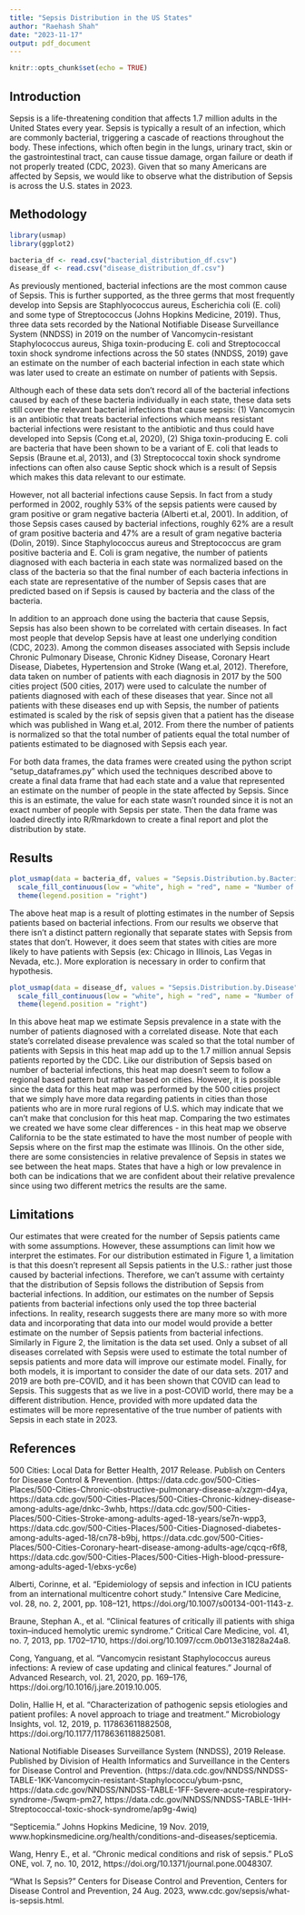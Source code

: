 ```yaml
---
title: "Sepsis Distribution in the US States"
author: "Raehash Shah"
date: "2023-11-17"
output: pdf_document
---
```


```r
knitr::opts_chunk$set(echo = TRUE)
```

## Introduction

Sepsis is a life-threatening condition that affects 1.7 million adults in the United States every year. Sepsis is typically a result of an infection, which are commonly bacterial, triggering a cascade of reactions throughout the body. These infections, which often begin in the lungs, urinary tract, skin or the gastrointestinal tract, can cause tissue damage, organ failure or death if not properly treated (CDC, 2023). Given that so many Americans are affected by Sepsis, we would like to observe what the distribution of Sepsis is across the U.S. states in 2023. 

## Methodology

```r
library(usmap)
library(ggplot2)

bacteria_df <- read.csv("bacterial_distribution_df.csv")
disease_df <- read.csv("disease_distribution_df.csv")
```

As previously mentioned, bacterial infections are the most common cause of Sepsis. This is further supported, as the three germs that most frequently develop into Sepsis are Staphlyococcus aureus, Escherichia coli (E. coli) and some type of Streptococcus (Johns Hopkins Medicine, 2019). Thus, three data sets recorded by the National Notifiable Disease Surveillance System (NNDSS) in 2019 on the number of Vancomycin-resistant Staphylococcus aureus, Shiga toxin-producing E. coli and Streptococcal toxin shock syndrome infections across the 50 states (NNDSS, 2019) gave an estimate on the number of each bacterial infection in each state which was later used to create an estimate on number of patients with Sepsis. 

Although each of these data sets don't record all of the bacterial infections caused by each of these bacteria individually in each state, these data sets still cover the relevant bacterial infections that cause sepsis: (1) Vancomycin is an antibiotic that treats bacterial infections which means resistant bacterial infections were resistant to the antibiotic and thus could have developed into Sepsis (Cong et.al, 2020), (2) Shiga toxin-producing E. coli are bacteria that have been shown to be a variant of E. coli that leads to Sepsis (Braune et.al, 2013), and (3) Streptococcal toxin shock syndrome infections can often also cause Septic shock which is a result of Sepsis which makes this data relevant to our estimate. 

However, not all bacterial infections cause Sepsis. In fact from a study performed in 2002, roughly 53% of the sepsis patients were caused by gram positive or gram negative bacteria (Alberti et.al, 2001). In addition, of those Sepsis cases caused by bacterial infections, roughly 62% are a result of gram positive bacteria and 47% are a result of gram negative bacteria (Dolin, 2019). Since Staphylococcus aureus and Streptococcus are gram positive bacteria and E. Coli is gram negative, the number of patients diagnosed with each bacteria in each state was normalized based on the class of the bacteria so that the final number of each bacteria infections in each state are representative of the number of Sepsis cases that are predicted based on if Sepsis is caused by bacteria and the class of the bacteria. 

In addition to an approach done using the bacteria that cause Sepsis, Sepsis has also been shown to be correlated with certain diseases. In fact most people that develop Sepsis have at least one underlying condition (CDC, 2023). Among the common diseases associated with Sepsis include Chronic Pulmonary Disease, Chronic Kidney Disease, Coronary Heart Disease, Diabetes, Hypertension and Stroke (Wang et.al, 2012). Therefore, data taken on number of patients with each diagnosis in 2017 by the 500 cities project (500 cities, 2017) were used to calculate the number of patients diagnosed with each of these diseases that year. Since not all patients with these diseases end up with Sepsis, the number of patients estimated is scaled by the risk of sepsis given that a patient has the disease which was published in Wang et.al, 2012. From there the number of patients is normalized so that the total number of patients equal the total number of patients estimated to be diagnosed with Sepsis each year. 

For both data frames, the data frames were created using the python script "setup_dataframes.py" which used the techniques described above to create a final data frame that had each state and a value that represented an estimate on the number of people in the state affected by Sepsis. Since this is an estimate, the value for each state wasn't rounded since it is not an exact number of people with Sepsis per state. Then the data frame was loaded directly into R/Rmarkdown to create a final report and plot the distribution by state.

## Results

```r

plot_usmap(data = bacteria_df, values = "Sepsis.Distribution.by.Bacteria", color = 'red') + 
  scale_fill_continuous(low = "white", high = "red", name = "Number of People with Sepsis", label = scales::comma) + 
  theme(legend.position = "right")
```

The above heat map is a result of plotting estimates in the number of Sepsis patients based on bacterial infections. From our results we observe that there isn't a distinct pattern regionally that separate states with Sepsis from states that don't. However, it does seem that states with cities are more likely to have patients with Sepsis (ex: Chicago in Illinois, Las Vegas in Nevada, etc.). More exploration is necessary in order to confirm that hypothesis.

```r
plot_usmap(data = disease_df, values = "Sepsis.Distribution.by.Disease", color = 'red') + 
  scale_fill_continuous(low = "white", high = "red", name = "Number of People with Sepsis", label = scales::comma) + 
  theme(legend.position = "right")
```

In this above heat map we estimate Sepsis prevalence in a state with the number of patients diagnosed with a correlated disease. Note that each state's correlated disease prevalence was scaled so that the total number of patients with Sepsis in this heat map add up to the 1.7 million annual Sepsis patients reported by the CDC. Like our distribution of Sepsis based on number of bacterial infections, this heat map doesn't seem to follow a regional based pattern but rather based on cities. However, it is possible since the data for this heat map was performed by the 500 cities project that we simply have more data regarding patients in cities than those patients who are in more rural regions of U.S. which may indicate that we can't make that conclusion for this heat map. Comparing the two estimates we created we have some clear differences - in this heat map we observe California to be the state estimated to have the most number of people with Sepsis where on the first map the estimate was Illinois. On the other side, there are some consistencies in relative prevalence of Sepsis in states we see between the heat maps. States that have a high or low prevalence in both can be indications that we are confident about their relative prevalence since using two different metrics the results are the same.

## Limitations

Our estimates that were created for the number of Sepsis patients came with some assumptions. However, these assumptions can limit how we interpret the estimates. For our distribution estimated in Figure 1, a limitation is that this doesn't represent all Sepsis patients in the U.S.: rather just those caused by bacterial infections. Therefore, we can't assume with certainty that the distribution of Sepsis follows the distribution of Sepsis from bacterial infections. In addition, our estimates on the number of Sepsis patients from bacterial infections only used the top three bacterial infections. In reality, research suggests there are many more so with more data and incorporating that data into our model would provide a better estimate on the number of Sepsis patients from bacterial infections. Similarly in Figure 2, the limitation is the data set used. Only a subset of all diseases correlated with Sepsis were used to estimate the total number of sepsis patients and more data will improve our estimate model. Finally, for both models, it is important to consider the date of our data sets. 2017 and 2019 are both pre-COVID, and it has been shown that COVID can lead to Sepsis. This suggests that as we live in a post-COVID world, there may be a different distribution. Hence, provided with more updated data the estimates will be more representative of the true number of patients with Sepsis in each state in 2023.

## References

500 Cities: Local Data for Better Health, 2017 Release. Publish on Centers for Disease Control & Prevention. (https://data.cdc.gov/500-Cities-Places/500-Cities-Chronic-obstructive-pulmonary-disease-a/xzgm-d4ya, 
https://data.cdc.gov/500-Cities-Places/500-Cities-Chronic-kidney-disease-among-adults-age/dnkc-3whb, 
https://data.cdc.gov/500-Cities-Places/500-Cities-Stroke-among-adults-aged-18-years/se7n-wpp3,                  
https://data.cdc.gov/500-Cities-Places/500-Cities-Diagnosed-diabetes-among-adults-aged-18/cn78-b9bj, 
https://data.cdc.gov/500-Cities-Places/500-Cities-Coronary-heart-disease-among-adults-age/cqcq-r6f8, 
https://data.cdc.gov/500-Cities-Places/500-Cities-High-blood-pressure-among-adults-aged-1/ebxs-yc6e)

Alberti, Corinne, et al. “Epidemiology of sepsis and infection in ICU patients from an international multicentre cohort study.” Intensive Care Medicine, vol. 28, no. 2, 2001, pp. 108–121, https://doi.org/10.1007/s00134-001-1143-z. 

Braune, Stephan A., et al. “Clinical features of critically ill patients with shiga toxin–induced hemolytic uremic syndrome.” Critical Care Medicine, vol. 41, no. 7, 2013, pp. 1702–1710, https://doi.org/10.1097/ccm.0b013e31828a24a8. 

Cong, Yanguang, et al. “Vancomycin resistant Staphylococcus aureus infections: A review of case updating and clinical features.” Journal of Advanced Research, vol. 21, 2020, pp. 169–176, https://doi.org/10.1016/j.jare.2019.10.005. 

Dolin, Hallie H, et al. “Characterization of pathogenic sepsis etiologies and patient profiles: A novel approach to triage and treatment.” Microbiology Insights, vol. 12, 2019, p. 117863611882508, https://doi.org/10.1177/1178636118825081. 

National Notifiable Diseases Surveillance System (NNDSS), 2019 Release. Published by Division of Health Informatics and Surveillance in the Centers for Disease Control and Prevention. (https://data.cdc.gov/NNDSS/NNDSS-TABLE-1KK-Vancomycin-resistant-Staphylococcu/ybum-psnc, https://data.cdc.gov/NNDSS/NNDSS-TABLE-1FF-Severe-acute-respiratory-syndrome-/5wqm-pm27, https://data.cdc.gov/NNDSS/NNDSS-TABLE-1HH-Streptococcal-toxic-shock-syndrome/ap9g-4wiq)

“Septicemia.” Johns Hopkins Medicine, 19 Nov. 2019, www.hopkinsmedicine.org/health/conditions-and-diseases/septicemia. 

Wang, Henry E., et al. “Chronic medical conditions and risk of sepsis.” PLoS ONE, vol. 7, no. 10, 2012, https://doi.org/10.1371/journal.pone.0048307. 

“What Is Sepsis?” Centers for Disease Control and Prevention, Centers for Disease Control and Prevention, 24 Aug. 2023, www.cdc.gov/sepsis/what-is-sepsis.html. 